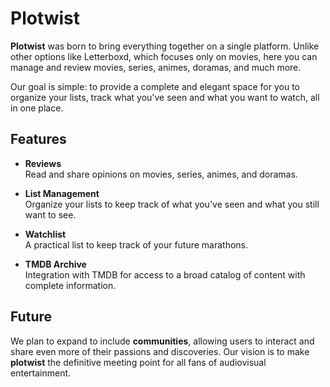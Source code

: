 # Plotwist

**Plotwist** was born to bring everything together on a single platform. Unlike other options like Letterboxd, which focuses only on movies, here you can manage and review movies, series, animes, doramas, and much more.

Our goal is simple: to provide a complete and elegant space for you to organize your lists, track what you've seen and what you want to watch, all in one place.

## Features

- **Reviews**  
  Read and share opinions on movies, series, animes, and doramas.

- **List Management**  
  Organize your lists to keep track of what you've seen and what you still want to see.

- **Watchlist**  
  A practical list to keep track of your future marathons.

- **TMDB Archive**  
  Integration with TMDB for access to a broad catalog of content with complete information.

## Future

We plan to expand to include **communities**, allowing users to interact and share even more of their passions and discoveries. Our vision is to make **plotwist** the definitive meeting point for all fans of audiovisual entertainment.
